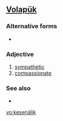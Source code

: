 ==[[Volapük]]==

===Alternative forms===
*{{l|vo|kesenaylik}}

===Adjective===
{{infl|vo|adjective}}

# [[sympathetic]]
# [[compassionate]]

===See also===
*{{l|vo|keliedik}}

[[vo:kesenälik]]